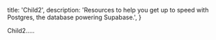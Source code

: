 
  title: 'Child2',
  description:
    'Resources to help you get up to speed with Postgres, the database powering Supabase.',
}

Child2.....


